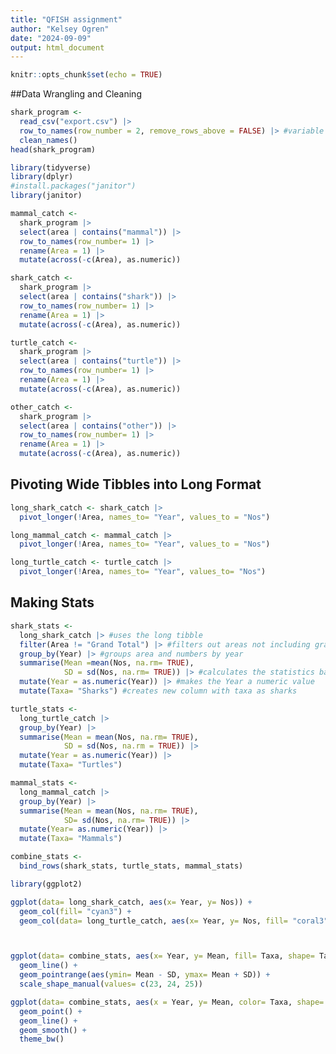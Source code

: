 ```yaml
---
title: "QFISH assignment"
author: "Kelsey Ogren"
date: "2024-09-09"
output: html_document
---
```


```r
knitr::opts_chunk$set(echo = TRUE)
```


##Data Wrangling and Cleaning

```r
shark_program <-
  read_csv("export.csv") |>
  row_to_names(row_number = 2, remove_rows_above = FALSE) |> #variable names are meaningless, so change by instructing 'row_to_names' function to put row number 2 as the name
  clean_names() 
head(shark_program)

```



```r
library(tidyverse)
library(dplyr)
#install.packages("janitor")
library(janitor)

mammal_catch <-
  shark_program |>
  select(area | contains("mammal")) |>
  row_to_names(row_number= 1) |>
  rename(Area = 1) |>
  mutate(across(-c(Area), as.numeric))

shark_catch <-
  shark_program |>
  select(area | contains("shark")) |>
  row_to_names(row_number= 1) |>
  rename(Area = 1) |>
  mutate(across(-c(Area), as.numeric))

turtle_catch <-
  shark_program |>
  select(area | contains("turtle")) |>
  row_to_names(row_number= 1) |>
  rename(Area = 1) |>
  mutate(across(-c(Area), as.numeric))

other_catch <-
  shark_program |>
  select(area | contains("other")) |>
  row_to_names(row_number= 1) |>
  rename(Area = 1) |>
  mutate(across(-c(Area), as.numeric))
```

## Pivoting Wide Tibbles into Long Format
```r
long_shark_catch <- shark_catch |> 
  pivot_longer(!Area, names_to= "Year", values_to = "Nos")

long_mammal_catch <- mammal_catch |>
  pivot_longer(!Area, names_to= "Year", values_to = "Nos")

long_turtle_catch <- turtle_catch |>
  pivot_longer(!Area, names_to= "Year", values_to= "Nos")
```

## Making Stats
```r
shark_stats <-
  long_shark_catch |> #uses the long tibble
  filter(Area != "Grand Total") |> #filters out areas not including grandtotal
  group_by(Year) |> #groups area and numbers by year
  summarise(Mean =mean(Nos, na.rm= TRUE),
            SD = sd(Nos, na.rm= TRUE)) |> #calculates the statistics based on the year groupings
  mutate(Year = as.numeric(Year)) |> #makes the Year a numeric value
  mutate(Taxa= "Sharks") #creates new column with taxa as sharks

turtle_stats <-
  long_turtle_catch |>
  group_by(Year) |>
  summarise(Mean = mean(Nos, na.rm= TRUE), 
            SD = sd(Nos, na.rm = TRUE)) |>
  mutate(Year = as.numeric(Year)) |>
  mutate(Taxa= "Turtles")

mammal_stats <-
  long_mammal_catch |>
  group_by(Year) |>
  summarise(Mean = mean(Nos, na.rm= TRUE),
            SD= sd(Nos, na.rm= TRUE)) |>
  mutate(Year= as.numeric(Year)) |>
  mutate(Taxa= "Mammals")

combine_stats <-
  bind_rows(shark_stats, turtle_stats, mammal_stats)
```


```r
library(ggplot2)

ggplot(data= long_shark_catch, aes(x= Year, y= Nos)) +
  geom_col(fill= "cyan3") +
  geom_col(data= long_turtle_catch, aes(x= Year, y= Nos, fill= "coral3"))



ggplot(data= combine_stats, aes(x= Year, y= Mean, fill= Taxa, shape= Taxa), color= "black") +
  geom_line() +
  geom_pointrange(aes(ymin= Mean - SD, ymax= Mean + SD)) +
  scale_shape_manual(values= c(23, 24, 25))

ggplot(data= combine_stats, aes(x = Year, y= Mean, color= Taxa, shape= Taxa)) +
  geom_point() +
  geom_line() +
  geom_smooth() +
  theme_bw()
```